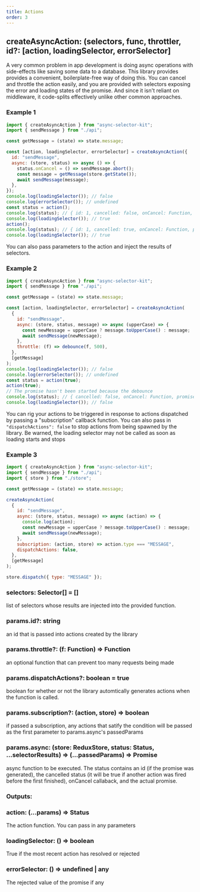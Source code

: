 ```yaml
---
title: Actions
order: 3
---
```


## createAsyncAction: (selectors, func, throttler, id?: [action, loadingSelector, errorSelector]

A very common problem in app development is doing async operations with side-effects like saving some data to a database. This library provides provides a convenient, boilerplate-free way of doing this. You can cancel and throttle the action easily, and you are provided with selectors exposing the error and loading states of the promise. And since it isn't reliant on middleware, it code-splits effectively unlike other common approaches.

### Example 1

```js
import { createAsyncAction } from "async-selector-kit";
import { sendMessage } from "./api";

const getMessage = (state) => state.message;

const [action, loadingSelector, errorSelector] = createAsyncAction({
  id: "sendMessage",
  async: (store, status) => async () => {
    status.onCancel = () => sendMessage.abort();
    const message = getMessage(store.getState());
    await sendMessage(message);
  },
});
console.log(loadingSelector()); // false
console.log(errorSelector()); // undefined
const status = action();
console.log(status); // { id: 1, cancelled: false, onCancel: Function, promise: Promise }
console.log(loadingSelector()); // true
action();
console.log(status); // { id: 1, cancelled: true, onCancel: Function, promise: Promise }
console.log(loadingSelector()); // true
```

You can also pass parameters to the action and inject the results of selectors.

### Example 2

```js
import { createAsyncAction } from "async-selector-kit";
import { sendMessage } from "./api";

const getMessage = (state) => state.message;

const [action, loadingSelector, errorSelector] = createAsyncAction(
  {
    id: "sendMessage",
    async: (store, status, message) => async (upperCase) => {
      const newMessage = upperCase ? message.toUpperCase() : message;
      await sendMessage(newMessage);
    },
    throttle: (f) => debounce(f, 500),
  },
  [getMessage]
);
console.log(loadingSelector()); // false
console.log(errorSelector()); // undefined
const status = action(true);
action(true);
// The promise hasn't been started because the debounce
console.log(status); // { cancelled: false, onCancel: Function, promise: Promise }
console.log(loadingSelector()); // false
```

You can rig your actions to be triggered in response to actions dispatched by passing a "subscription" callback function. You can also pass in `"dispatchActions": false` to stop actions from being spawned by the library. Be warned, the loading selector may not be called as soon as loading starts and stops

### Example 3

```js
import { createAsyncAction } from "async-selector-kit";
import { sendMessage } from "./api";
import { store } from "./store";

const getMessage = (state) => state.message;

createAsyncAction(
  {
    id: "sendMessage",
    async: (store, status, message) => async (action) => {
      console.log(action);
      const newMessage = upperCase ? message.toUpperCase() : message;
      await sendMessage(newMessage);
    },
    subscription: (action, store) => action.type === "MESSAGE",
    dispatchActions: false,
  },
  [getMessage]
);

store.dispatch({ type: "MESSAGE" });
```

### selectors: Selector[] = []

list of selectors whose results are injected into the provided function.

### params.id?: string

an id that is passed into actions created by the library

### params.throttle?: (f: Function) => Function

an optional function that can prevent too many requests being made

### params.dispatchActions?: boolean = true

boolean for whether or not the library automtically generates actions when the function is called.

### params.subscription?: (action, store) => boolean

if passed a subscription, any actions that satify the condition will be passed as the first parameter to params.async's passedParams

### params.async: (store: ReduxStore, status: Status, ...selectorResults) => (...passedParams) => Promise

async function to be executed. The status contains an id (if the promise was generated), the cancelled status (it will be true if another action was fired before the first finished), onCancel callaback, and the actual promise.

### Outputs:

### action: (...params) => Status

The action function. You can pass in any parameters

### loadingSelector: () => boolean

True if the most recent action has resolved or rejected

### errorSelector: () => undefined | any

The rejected value of the promise if any
